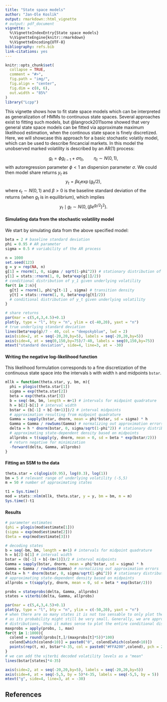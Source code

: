 ```yaml
---
title: "State space models"
author: "Jan-Ole Koslik"
output: rmarkdown::html_vignette
# output: pdf_document
vignette: >
  %\VignetteIndexEntry{State space models}
  %\VignetteEngine{knitr::rmarkdown}
  %\VignetteEncoding{UTF-8}
bibliography: refs.bib
link-citations: yes
---
```


```r
knitr::opts_chunk$set(
  collapse = TRUE,
  comment = "#>",
  fig.path = "img/",
  fig.align = "center",
  fig.dim = c(8, 6),
  out.width = "85%"
)
library("Lcpp")
```

This vignette shows how to fit state space models which can be interpreted as generalization of HMMs to continuous state spaces. Several approaches exist to fitting such models, but @langrock2011some showed that very general state space models can be fitted via approximate maximum likelihood estimation, when the continous state space is finely discretized. Here, we will showcase this approach for a basic stochastic volatily model, which can be used to describe fincancial markets. In this model the unobserved marked volatility is described by an AR(1) process:

$$
g_t = \phi g_{t-1} + \sigma \eta_t, \qquad \eta_t \sim N(0,1),
$$
with autoregression parameter $\phi < 1$ an dispersion parameter $\sigma$. We could then model share returns $y_t$ as
$$
y_t = \beta \epsilon_t \exp(g_t / 2),
$$
where $\epsilon_t \sim N(0,1)$ and $\beta > 0$ is the baseline standard deviation of the returns (when $g_t$ is in equilibrium), which implies
$$
y_t \mid g_t \sim N(0, (\beta e^{g_t / 2})^2).
$$

#### Simulating data from the stochastic volatility model

We start by simulating data from the above specified model:

```r
beta = 2 # baseline standard deviation
phi = 0.95 # AR parameter
sigma = 0.5 # variability of the AR process

n = 1000
set.seed(123)
g = y = rep(NA, n)
g[1] = rnorm(1, 0, sigma / sqrt(1-phi^2)) # stationary distribution of AR process
y[1] = stats::rnorm(1, 0, beta*exp(g[1]/2)) 
# conditional distribution of y_1 given underlying volatility
for(t in 2:n){
  g[t] = rnorm(1, phi*g[t-1] , sigma) # transition density
  y[t] = stats::rnorm(1, 0, beta*exp(g[t]/2)) 
  # conditional distribution of y_t given underlying volatility
}

# share returns
par(mar = c(5,4,3,4.5)+0.1)
plot(y, type = "l", bty = "n", ylim = c(-40,20), yaxt = "n")
# true underlying standard deviation
lines(beta*exp(g)/7 - 40, col = "deepskyblue", lwd = 2)
axis(side=2, at = seq(-20,20,by=5), labels = seq(-20,20,by=5))
axis(side=4, at = seq(0,150,by=75)/7-40, labels = seq(0,150,by=75))
mtext("standard deviation", side=4, line=3, at = -30)
```

#### Writing the negative log-likelihood function

This likelihood formulation corresponds to a fine discretization of the continuous state space into the intervals `b` with width `h` and midpoints `bstar`.

```r
mllk = function(theta.star, y, bm, m){
  phi = plogis(theta.star[1])
  sigma = exp(theta.star[2])
  beta = exp(theta.star[3])
  b = seq(-bm, bm, length = m+1) # intervals for midpoint quadrature
  h = b[2]-b[1] # interval width
  bstar = (b[-1] + b[-(m+1)])/2 # interval midpoints
  # approximation resulting from midpoint quadrature
  Gamma = sapply(bstar, dnorm, mean = phi*bstar, sd = sigma) * h
  Gamma = Gamma / rowSums(Gamma) # normalizing out approximation errors
  delta = h * dnorm(bstar, 0, sigma/sqrt(1-phi^2)) # stationary distribution
  # approximating state-dependent density based on midpoints
  allprobs = t(sapply(y, dnorm, mean = 0, sd = beta * exp(bstar/2)))
  # return negative for minimization
  -forward(delta, Gamma, allprobs)
}
```

#### Fitting an SSM to the data

```r
theta.star = c(qlogis(0.95), log(0.3), log(1))
bm = 5 # relevant range of underlying volatility (-5,5)
m = 50 # number of approximating states

t1 = Sys.time()
mod = stats::nlm(mllk, theta.star, y = y, bm = bm, m = m)
Sys.time()-t1
```

#### Results
```r
# parameter estimates
(phi = plogis(mod$estimate[1]))
(sigma = exp(mod$estimate[2]))
(beta = exp(mod$estimate[3]))

# decoding states
b = seq(-bm, bm, length = m+1) # intervals for midpoint quadrature
h = b[2]-b[1] # interval width
bstar = (b[-1] + b[-(m+1)])/2 # interval midpoints
Gamma = sapply(bstar, dnorm, mean = phi*bstar, sd = sigma) * h
Gamma = Gamma / rowSums(Gamma) # normalizing out approximation errors
delta = h * dnorm(bstar, 0, sigma/sqrt(1-phi^2)) # stationary distribution
# approximating state-dependent density based on midpoints
allprobs = t(sapply(y, dnorm, mean = 0, sd = beta * exp(bstar/2)))

probs = stateprobs(delta, Gamma, allprobs)
states = viterbi(delta, Gamma, allprobs)

par(mar = c(5,4,3,4.5)+0.1)
plot(y, type = "l", bty = "n", ylim = c(-50,20), yaxt = "n")
# when there are so many states it is not too sensable to only plot the most probable state,
# as its probability might still be very small. Generally, we are approximating continuous 
# distributions, thus it makes sense to plot the entire conditional distribution.
maxprobs = apply(probs, 1, max)
for(t in 1:1000){
  colend = round((probs[t,]/(maxprobs[t]*5))*100)
  colend[which(colend<10)] = paste0("0", colend[which(colend<10)])
  points(rep(t, m), bstar*4-35, col = paste0("#FFA200",colend), pch = 20)
}
# we can add the viterbi decoded volatility levels as a "mean"
lines(bstar[states]*4-35)

axis(side=2, at = seq(-20,20,by=5), labels = seq(-20,20,by=5))
axis(side=4, at = seq(-5,5, by = 5)*4-35, labels = seq(-5,5, by = 5))
mtext("g", side=4, line=3, at = -30)
```

## References